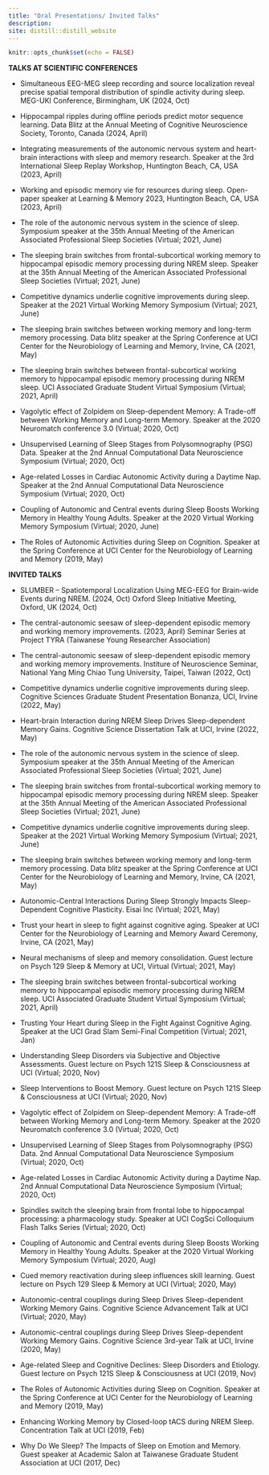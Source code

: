 ```yaml
---
title: "Oral Presentations/ Invited Talks"
description:
site: distill::distill_website
---
```


```r
knitr::opts_chunk$set(echo = FALSE)
```

**TALKS AT SCIENTIFIC CONFERENCES**

- Simultaneous EEG-MEG sleep recording and source localization reveal precise spatial temporal distribution of spindle activity during sleep. MEG-UKI Conference, Birmingham, UK (2024, Oct)

- Hippocampal ripples during offline periods predict motor sequence learning. Data Blitz at the Annual Meeting of Cognitive Neuroscience Society, Toronto, Canada (2024, April)

- Integrating measurements of the autonomic nervous system and heart-brain interactions with sleep and memory research. Speaker at the 3rd International Sleep Replay Workshop, Huntington Beach, CA, USA (2023, April)

- Working and episodic memory vie for resources during sleep. Open-paper speaker at Learning & Memory 2023, Huntington Beach, CA, USA (2023, April)

- The role of the autonomic nervous system in the science of sleep. Symposium speaker at the 35th Annual Meeting of the American Associated Professional Sleep Societies (Virtual; 2021, June)

- The sleeping brain switches from frontal-subcortical working memory to hippocampal episodic memory processing during NREM sleep. Speaker at the 35th Annual Meeting of the American Associated Professional Sleep Societies (Virtual; 2021, June)

- Competitive dynamics underlie cognitive improvements during sleep. Speaker at the 2021 Virtual Working Memory Symposium (Virtual; 2021, June)

- The sleeping brain switches between working memory and long-term memory processing. Data blitz speaker at the Spring Conference at UCI Center for the Neurobiology of Learning and Memory, Irvine, CA (2021, May)

- The sleeping brain switches between frontal-subcortical working memory to hippocampal episodic memory processing during NREM sleep. UCI Associated Graduate Student Virtual Symposium (Virtual; 2021, April)

- Vagolytic effect of Zolpidem on Sleep-dependent Memory: A Trade-off between Working Memory and Long-term Memory. Speaker at the 2020 Neuromatch conference 3.0 (Virtual; 2020, Oct)

- Unsupervised Learning of Sleep Stages from Polysomnography (PSG) Data. Speaker at the 2nd Annual Computational Data Neuroscience Symposium (Virtual; 2020, Oct)

- Age-related Losses in Cardiac Autonomic Activity during a Daytime Nap. Speaker at the 2nd Annual Computational Data Neuroscience Symposium (Virtual; 2020, Oct)

- Coupling of Autonomic and Central events during Sleep Boosts Working Memory in Healthy Young Adults. Speaker at the 2020 Virtual Working Memory Symposium (Virtual; 2020, June)

- The Roles of Autonomic Activities during Sleep on Cognition. Speaker at the Spring Conference at UCI Center for the Neurobiology of Learning and Memory (2019, May)


**INVITED TALKS**

- SLUMBER – Spatiotemporal Localization Using MEG-EEG for Brain-wide Events during NREM. (2024, Oct) Oxford Sleep Initiative Meeting, Oxford, UK (2024, Oct)

- The central-autonomic seesaw of sleep-dependent episodic memory and working memory improvements. (2023, April) Seminar Series at Project TYRA (Taiwanese Young Researcher Association)

- The central-autonomic seesaw of sleep-dependent episodic memory and working memory improvements. Institure of Neuroscience Seminar, National Yang Ming Chiao Tung University, Taipei, Taiwan (2022, Oct)

- Competitive dynamics underlie cognitive improvements during sleep. Cognitive Sciences Graduate Student Presentation Bonanza, UCI, Irvine (2022, May)

- Heart-brain Interaction during NREM Sleep Drives Sleep-dependent Memory Gains. Cognitive Science Dissertation Talk at UCI, Irvine (2022, May)

- The role of the autonomic nervous system in the science of sleep. Symposium speaker at the 35th Annual Meeting of the American Associated Professional Sleep Societies (Virtual; 2021, June)

- The sleeping brain switches from frontal-subcortical working memory to hippocampal episodic memory processing during NREM sleep. Speaker at the 35th Annual Meeting of the American Associated Professional Sleep Societies (Virtual; 2021, June)

- Competitive dynamics underlie cognitive improvements during sleep. Speaker at the 2021 Virtual Working Memory Symposium (Virtual; 2021, June)

- The sleeping brain switches between working memory and long-term memory processing. Data blitz speaker at the Spring Conference at UCI Center for the Neurobiology of Learning and Memory, Irvine, CA (2021, May)

- Autonomic-Central Interactions During Sleep Strongly Impacts Sleep-Dependent Cognitive Plasticity. Eisai Inc (Virtual; 2021, May)

- Trust your heart in sleep to fight against cognitive aging. Speaker at UCI Center for the Neurobiology of Learning and Memory Award Ceremony, Irvine, CA (2021, May)

- Neural mechanisms of sleep and memory consolidation. Guest lecture on Psych 129 Sleep & Memory at UCI, Virtual (Virtual; 2021, May)

- The sleeping brain switches between frontal-subcortical working memory to hippocampal episodic memory processing during NREM sleep. UCI Associated Graduate Student Virtual Symposium (Virtual; 2021, April)

- Trusting Your Heart during Sleep in the Fight Against Cognitive Aging. Speaker at the UCI Grad Slam Semi-Final Competition (Virtual; 2021, Jan)

- Understanding Sleep Disorders via Subjective and Objective Assessments. Guest lecture on Psych 121S Sleep & Consciousness at UCI (Virtual; 2020, Nov)

- Sleep Interventions to Boost Memory. Guest lecture on Psych 121S Sleep & Consciousness at UCI (Virtual; 2020, Nov)

- Vagolytic effect of Zolpidem on Sleep-dependent Memory: A Trade-off between Working Memory and Long-term Memory. Speaker at the 2020 Neuromatch conference 3.0 (Virtual; 2020, Oct)

- Unsupervised Learning of Sleep Stages from Polysomnography (PSG) Data. 2nd Annual Computational Data Neuroscience Symposium (Virtual; 2020, Oct)

- Age-related Losses in Cardiac Autonomic Activity during a Daytime Nap. 2nd Annual Computational Data Neuroscience Symposium (Virtual; 2020, Oct)

- Spindles switch the sleeping brain from frontal lobe to hippocampal processing: a pharmacology study. Speaker at UCI CogSci Colloquium Flash Talks Series (Virtual; 2020, Oct)

- Coupling of Autonomic and Central events during Sleep Boosts Working Memory in Healthy Young Adults. Speaker at the 2020 Virtual Working Memory Symposium (Virtual; 2020, Aug)

- Cued memory reactivation during sleep influences skill learning. Guest lecture on Psych 129 Sleep & Memory at UCI (Virtual; 2020, May)

- Autonomic-central couplings during Sleep Drives Sleep-dependent Working Memory Gains. Cognitive Science Advancement Talk at UCI (Virtual; 2020, May)

- Autonomic-central couplings during Sleep Drives Sleep-dependent Working Memory Gains. Cognitive Science 3rd-year Talk at UCI, Irvine (2020, May)

- Age-related Sleep and Cognitive Declines: Sleep Disorders and Etiology. Guest lecture on Psych 121S Sleep & Consciousness at UCI (2019, Nov)

- The Roles of Autonomic Activities during Sleep on Cognition. Speaker at the Spring Conference at UCI Center for the Neurobiology of Learning and Memory (2019, May)

- Enhancing Working Memory by Closed-loop tACS during NREM Sleep. Concentration Talk at UCI (2019, Feb)

- Why Do We Sleep? The Impacts of Sleep on Emotion and Memory. Guest speaker at Academic Salon at Taiwanese Graduate Student Association at UCI (2017, Dec)
